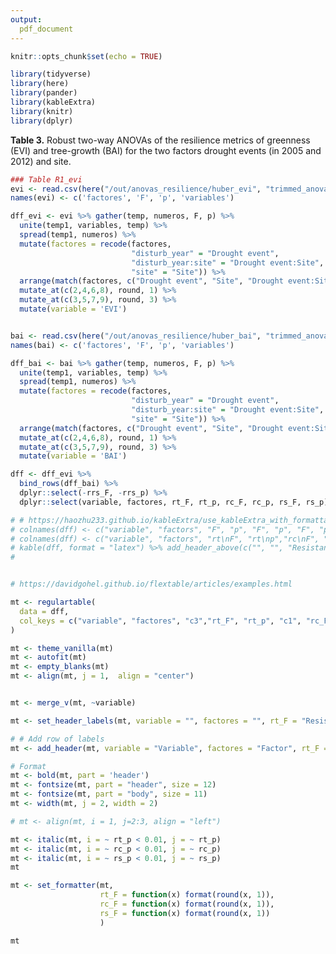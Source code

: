 ```yaml
---
output:  
  pdf_document
---
```


```r
knitr::opts_chunk$set(echo = TRUE)
```

```r
library(tidyverse)
library(here)
library(pander)
library(kableExtra)
library(knitr)
library(dplyr)
```


**Table 3.** Robust two-way ANOVAs of the resilience metrics of greenness (EVI) and tree-growth (BAI) for the two factors drought events (in 2005 and 2012) and site. 

```r
### Table R1_evi
evi <- read.csv(here("/out/anovas_resilience/huber_evi", "trimmed_anovas.csv"), header = TRUE)
names(evi) <- c('factores', 'F', 'p', 'variables')

dff_evi <- evi %>% gather(temp, numeros, F, p) %>% 
  unite(temp1, variables, temp) %>% 
  spread(temp1, numeros) %>% 
  mutate(factores = recode(factores, 
                           "disturb_year" = "Drought event", 
                           "disturb_year:site" = "Drought event:Site", 
                           "site" = "Site")) %>% 
  arrange(match(factores, c("Drought event", "Site", "Drought event:Site"))) %>% 
  mutate_at(c(2,4,6,8), round, 1) %>% 
  mutate_at(c(3,5,7,9), round, 3) %>% 
  mutate(variable = 'EVI')


bai <- read.csv(here("/out/anovas_resilience/huber_bai", "trimmed_anovas.csv"), header = TRUE)
names(bai) <- c('factores', 'F', 'p', 'variables')

dff_bai <- bai %>% gather(temp, numeros, F, p) %>% 
  unite(temp1, variables, temp) %>% 
  spread(temp1, numeros) %>% 
  mutate(factores = recode(factores, 
                           "disturb_year" = "Drought event", 
                           "disturb_year:site" = "Drought event:Site", 
                           "site" = "Site")) %>% 
  arrange(match(factores, c("Drought event", "Site", "Drought event:Site"))) %>% 
  mutate_at(c(2,4,6,8), round, 1) %>% 
  mutate_at(c(3,5,7,9), round, 3) %>% 
  mutate(variable = 'BAI')

dff <- dff_evi %>% 
  bind_rows(dff_bai) %>% 
  dplyr::select(-rrs_F, -rrs_p) %>% 
  dplyr::select(variable, factores, rt_F, rt_p, rc_F, rc_p, rs_F, rs_p)
```


```r
# # https://haozhu233.github.io/kableExtra/use_kableExtra_with_formattable.html
# colnames(dff) <- c("variable", "factors", "F", "p", "F", "p", "F", "p")
# colnames(dff) <- c("variable", "factors", "rt\nF", "rt\np","rc\nF", "rc\np", "rs\nF", "rs\np")
# kable(dff, format = "latex") %>% add_header_above(c("", "", "Resistance" = 2, "Recovery" = 2, "Resilience" = 2))
# 


# https://davidgohel.github.io/flextable/articles/examples.html 

mt <- regulartable(
  data = dff, 
  col_keys = c("variable", "factores", "c3","rt_F", "rt_p", "c1", "rc_F", "rc_p","c2", "rs_F", "rs_p"),
) 

mt <- theme_vanilla(mt)
mt <- autofit(mt)
mt <- empty_blanks(mt)
mt <- align(mt, j = 1,  align = "center")


mt <- merge_v(mt, ~variable)

mt <- set_header_labels(mt, variable = "", factores = "", rt_F = "Resistance", rt_p = "Resistance", rc_F = "Recovery", rc_p = "Recovery", rs_F = "Resilience", rs_p = "Resilience")

# # Add row of labels 
mt <- add_header(mt, variable = "Variable", factores = "Factor", rt_F = "F", rt_p = "p", rc_F = "F", rc_p = "p", rs_F = "F", rs_p = "p", top = FALSE)

# Format 
mt <- bold(mt, part = 'header') 
mt <- fontsize(mt, part = "header", size = 12)
mt <- fontsize(mt, part = "body", size = 11)
mt <- width(mt, j = 2, width = 2)

# mt <- align(mt, i = 1, j=2:3, align = "left")

mt <- italic(mt, i = ~ rt_p < 0.01, j = ~ rt_p)
mt <- italic(mt, i = ~ rc_p < 0.01, j = ~ rc_p)
mt <- italic(mt, i = ~ rs_p < 0.01, j = ~ rs_p)
mt 

mt <- set_formatter(mt, 
                    rt_F = function(x) format(round(x, 1)),
                    rc_F = function(x) format(round(x, 1)),
                    rs_F = function(x) format(round(x, 1))
                    ) 

mt 

```

